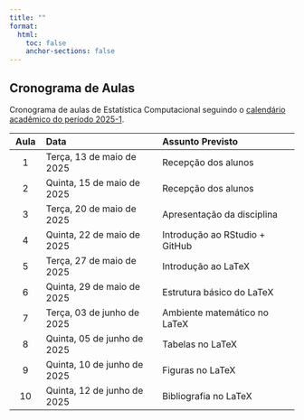 ```yaml
---
title: ""
format:
  html:
    toc: false
    anchor-sections: false
---
```


## Cronograma de Aulas

Cronograma de aulas de Estatística Computacional seguindo o [calendário acadêmico do período 2025-1](https://prograd.ufs.br/uploads/content_attach/path/39591/Portaria_71_2025_GR_calend_rio_academico_campus_S_o_Crist_v_o_2025.1_e_2025.2.pdf).


| Aula   | Data                        | Assunto Previsto                 |
|:------:|:----------------------------|:---------------------------------|
| 1      | Terça, 13 de maio de 2025   | Recepção dos alunos              |
| 2      | Quinta, 15 de maio de 2025  | Recepção dos alunos              |
| 3      | Terça, 20 de maio de 2025   | Apresentação da disciplina       |
| 4      | Quinta, 22 de maio de 2025  | Introdução ao RStudio + GitHub   |
| 5      | Terça, 27 de maio de 2025   | Introdução ao LaTeX              |
| 6      | Quinta, 29 de maio de 2025  | Estrutura básico do LaTeX        |
| 7      | Terça, 03 de junho de 2025  | Ambiente matemático no LaTeX     |
| 8      | Quinta, 05 de junho de 2025 | Tabelas no LaTeX                 |
| 9      | Quinta, 10 de junho de 2025 | Figuras no LaTeX                 |
| 10     | Quinta, 12 de junho de 2025 | Bibliografia no LaTeX            |

